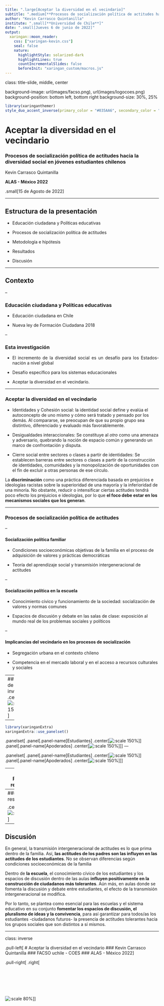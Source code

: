 ```yaml
---
title: ".large[Aceptar la diversidad en el vecindario]"
subtitle: ".medium[**Procesos de socialización política de actitudes hacia la diversidad social en jóvenes estudiantes chilenos**]"
author: "Kevin Carrasco Quintanilla"
institute: ".small[**Universidad de Chile**]"
date: ".small[Jueves 6 de junio de 2022]"
output:
  xaringan::moon_reader:
    css: ["xaringan-kevin.css"]
    seal: false
    nature:
      highlightStyle: solarized-dark
      highlightLines: true
      countIncrementalSlides: false
      beforeInit: "xaringan_custom/macros.js"
---
```

class: title-slide, middle, center

background-image: url(images/facso.png), url(images/logocoes.png)
background-position: bottom left, bottom right
background-size: 30%, 25%
```r
library(xaringanthemer)
style_duo_accent_inverse(primary_color = "#035AA6", secondary_color = "#03A696")
```

# Aceptar la diversidad en el vecindario

### **Procesos de socialización política de actitudes hacia la diversidad social en jóvenes estudiantes chilenos**

Kevin Carrasco Quintanilla

**ALAS - México 2022**

.small[15 de Agosto de 2022]


---

## Estructura de la presentación

* Educación ciudadana y Políticas educativas

* Procesos de socialización política de actitudes

* Metodología e hipótesis

* Resultados

* Discusión

---

## Contexto

--

### Educación ciudadana y Políticas educativas

* <p style="text-align: justify;"> Educación ciudadana en Chile </p>

* <p style="text-align: justify;"> Nueva ley de Formación Ciudadana 2018 </p>

--

### Esta investigación

* <p style="text-align: justify;"> El incremento de la diversidad social es un desafío para los Estados-nación a nivel global </p>

* <p style="text-align: justify;"> Desafío específico para los sistemas educacionales </p>

* <p style="text-align: justify;"> Aceptar la diversidad en el vecindario. </p>

---

### Aceptar la diversidad en el vecindario

* Identidades y Cohesión social: la identidad social define y evalúa el autoconcepto de uno mismo y cómo será tratado y pensado por los demás. Al compararse, se preocupan de que su propio grupo sea distintivo, diferenciado y evaluado más favorablemente.

* Desigualdades interaccionales: Se constituye al *otro* como una amenaza y adversario, quebrando la noción de espacio común y generando un marco de confrontación y disputa.

* Cierre social entre sectores o clases a partir de identidades: Se establecen barreras entre sectores o clases a partir de la construcción de identidades, comunidades y la monopolización de oportunidades con el fin de excluir a otras personas de ese círculo.

La **discriminación** como una práctica diferenciada basada en prejuicios e ideologías racistas sobre la superioridad de una mayoría y la inferioridad de una minoría. No obstante, reducir o intensificar ciertas actitudes tendrá poco efecto los prejuicios e ideologías, por lo que **el foco debe estar en los mecanismos sociales que los generan**.

---

### Procesos de socialización política de actitudes

--

#### Socialización política familiar

* Condiciones socioeconómicas objetivas de la familia en el proceso de adquisición de valores y prácticas democráticas

* Teoría del aprendizaje social y transmisión intergeneracional de actitudes

--

#### Socialización política en la escuela

* Conocimiento cívico y funcionamiento de la sociedad: socialización de valores y normas comunes

* Espacios de discusión y debate en las salas de clase: exposición al mundo real de los problemas sociales y políticos

--

#### Implicancias del vecindario en los procesos de socialización

* Segregación urbana en el contexto chileno

* Competencia en el mercado laboral y en el acceso a recursos culturales y sociales

---
## Resumen de la investigación
.center[![:scale 150%](images/modelo-teorico.png)]

---

```r
library(xaringanExtra)
xaringanExtra::use_panelset()
```
.panelset[
.panel[.panel-name[Estudiantes]
.center[![:scale 150%](graphs/div_est.png)]
]
.panel[.panel-name[Apoderados]
.center[![:scale 150%](graphs/div_apod.png)]
]
]
---

.panelset[
.panel[.panel-name[Estudiantes]
.center[![:scale 150%](graphs/ind_est.png)]
]
.panel[.panel-name[Apoderados]
.center[![:scale 150%](graphs/ind_apod.png)]
]
]

---
### Primeros resultados

.center[![:scale 70%](graphs/plot1.png)]

---
### Primeros resultados

.center[![:scale 70%](graphs/int1.jpg)]

---
## Discusión

En general, la transmisión intergeneracional de actitudes es lo que prima dentro de la familia. Así, **las actitudes de los padres son las influyen en las actitudes de los estudiantes**. No se observan diferencias según condiciones socioeconómicas de la familia

Dentro de **la escuela**, el conocimiento cívico de los estudiantes y los espacios de discusión dentro de las aulas **influyen positivamente en la construcción de ciudadanos más tolerantes**. Aún más, en aulas donde se fomenta la discusión y debate entre estudiantes, el efecto de la transmisión intergeneracional se modifica.

Por lo tanto, se plantea como esencial para las escuelas y el sistema educativo en su conjunto **fomentar los espacios de discusión, el pluralismo de ideas y la convivencia**, para así garantizar para todos/as los estudiantes -ciudadanos futuros- la presencia de actitudes tolerantes hacia los grupos sociales que son distintos a sí mismos.

---
class: inverse

.pull-left[
# Aceptar la diversidad en el vecindario
### Kevin Carrasco Quintanilla
### FACSO uchile - COES
### ALAS - México 2022
]


.pull-right[
.right[
<br>
<br>
<br>
<br>
<br>
<br>
<br>
![:scale 80%](images/logocoes.png)
]
]
